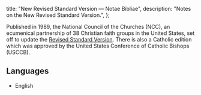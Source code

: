   title: "New Revised Standard Version — Notae Bibliae",
  description: "Notes on the New Revised Standard Version.",
};

<Initial text="New Revised Standard Version"/>

Published in 1989, the National Council of the Churches (NCC), an ecumenical partnership of 38 Christian faith groups in the United States, set off to update the [Revised Standard Version](/bible/translations/revised-standard-version). There is also a Catholic edition which was approved by the United States Conference of Catholic Bishops (USCCB).

## Languages

* English
